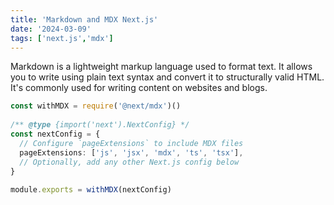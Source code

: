 ```yaml
---
title: 'Markdown and MDX Next.js'
date: '2024-03-09'
tags: ['next.js','mdx']
---
```

Markdown is a lightweight markup language used to format text. It allows you to write using plain text syntax and convert it to structurally valid HTML. It's commonly used for writing content on websites and blogs.
```ts
const withMDX = require('@next/mdx')()
 
/** @type {import('next').NextConfig} */
const nextConfig = {
  // Configure `pageExtensions` to include MDX files
  pageExtensions: ['js', 'jsx', 'mdx', 'ts', 'tsx'],
  // Optionally, add any other Next.js config below
}
 
module.exports = withMDX(nextConfig)
```
